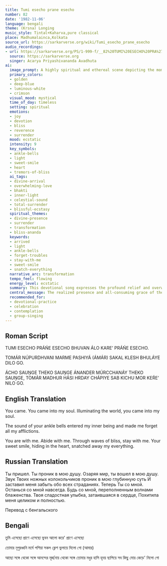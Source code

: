 ```yaml
---
title: Tumi esecho prane esecho
number: 82
date: '1982-11-06'
language: bengali
theme: (Krsna) Longing
music_style: Tintal+Kaharva,pure classical
place: Madhumalainca,Kolkata
source_url: https://sarkarverse.org/wiki/Tumi_esecho_prane_esecho
audio_recordings:
- url: https://sarkarverse.org/PS/1-999-f/__82%20TUMI%20ESECHO%20PRA%27N%27E%20ESECHO.mp3
  source: https://sarkarverse.org
  singer: Acarya Priyashivananda Avadhuta
ai:
  image_prompt: A highly spiritual and ethereal scene depicting the moment of Divine arrival. A luminous figure, perhaps implied as Krsna or the Beloved, radiates blinding golden and deep-blue light from the center, dissolving the background shadows. Subtle, glowing waves of sound emanate from invisible golden ankle bells, penetrating a heart-shaped vortex below. The overall composition should convey ecstatic surrender and overwhelming grace, stylized with soft, radiant volumetric lighting.
  primary_colors:
  - golden
  - deep-blue
  - luminous-white
  - crimson
  visual_mood: mystical
  time_of_day: timeless
  setting: spiritual
  emotions:
  - joy
  - devotion
  - bliss
  - reverence
  - surrender
  mood: ecstatic
  intensity: 9
  key_symbols:
  - ankle-bells
  - light
  - sweet-smile
  - heart
  - tremors-of-bliss
  ai_tags:
  - divine-arrival
  - overwhelming-love
  - bhakti
  - inner-light
  - celestial-sound
  - total-surrender
  - blissful-ecstasy
  spiritual_themes:
  - divine-presence
  - surrender
  - transformation
  - bliss-ananda
  keywords:
  - arrived
  - light
  - ankle-bells
  - forget-troubles
  - stay-with-me
  - sweet-smile
  - snatch-everything
  narrative_arc: transformation
  tempo_feel: flowing
  energy_level: ecstatic
  summary: This devotional song expresses the profound relief and overwhelming joy experienced when the Divine Beloved arrives into the core of the devotee's life. This presence, manifested through the sound of ankle bells and a sweet smile, immediately dissolves all suffering and prompts an ecstatic plea for the Divine to remain forever in this state of blissful union, resulting in total emotional and spiritual surrender.
  central_message: The realized presence and all-consuming grace of the Divine Beloved brings instant release from all suffering and leads to total, blissful surrender.
  recommended_for:
  - devotional-practice
  - celebration
  - contemplation
  - group-singing
---
```


## Roman Script

TUMI ESECHO PRÁŃE ESECHO
BHUVAN ÁLO KARE’ PRÁŃE ESECHO.

TOMÁR NÚPURDHVANI MARME PASHIYÁ
(ÁMÁR) SAKAL KLESH BHULÁYE DILO GO.

ÁCHO SAUṊGE THEKO SAUṊGE
ÁNANDER MÚRCCHANÁY THEKO SAUṊGE,
TOMÁR MADHUR HÁSI HRDAY CHÁPIYE
SAB KICHU MOR KEŔE’ NILO GO.

## English Translation

You came. You came into my soul.
Illuminating the world, you came into my soul.

The sound of your ankle bells entered my inner being
and made me forget all my afflictions.

You are with me. Abide with me.
Through waves of bliss, stay with me.
Your sweet smile, hiding in the heart,
snatched away my everything.

## Russian Translation

Ты пришел. Ты проник в мою душу.
Озаряя мир, ты вошел в мою душу.
Звук Твоих ножных колокольчиков
проник в мою глубинную суть
И заставил меня забыть обо всех страданиях.
Теперь Ты со мной. Останься со мной навсегда.
Будь со мной, переполненным волнами блаженства.
Твоя сладостная улыбка, затаившаяся в сердце,
Похитила меня целиком и полностью.

Перевод с бенгальского

## Bengali

তুমি এসেছো প্রাণে এসেছো 
ভুবন আলো করে' প্রাণে এসেছো

তোমার নূপুরধ্বনি মর্মে পশিয়া 
সকল ক্লেশ ভুলায়ে দিলো গো (আমার)

আছো সঙ্গে থেকো সঙ্গে 
আনন্দের মূর্চ্ছনায় থেকো সঙ্গে
তোমার মধুর হাসি হৃদয় ছাপিয়ে 
সব কিছু মোর কেড়ে' নিলো গো
